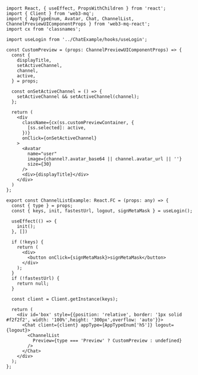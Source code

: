 ```tsx 

import React, { useEffect, PropsWithChildren } from 'react';
import { Client } from 'web3-mq';
import { AppTypeEnum, Avatar, Chat, ChannelList, ChannelPreviewUIComponentProps } from 'web3-mq-react';
import cx from 'classnames';

import useLogin from '../ChatExample/hooks/useLogin';

const CustomPreview = (props: ChannelPreviewUIComponentProps) => {
  const {
    displayTitle,
    setActiveChannel,
    channel,
    active,
  } = props;

  const onSetActiveChannel = () => {
    setActiveChannel && setActiveChannel(channel);
  };

  return (
    <div
      className={cx(ss.customPreviewContainer, {
        [ss.selected]: active,
      })}
      onClick={onSetActiveChannel}
    >
      <Avatar
        name="user"
        image={channel?.avatar_base64 || channel.avatar_url || ''}
        size={30} 
      />
      <div>{displayTitle}</div>
    </div>
  )
};

export const ChannelListExample: React.FC = (props: any) => {
  const { type } = props;
  const { keys, init, fastestUrl, logout, signMetaMask } = useLogin();

  useEffect(() => {
    init();
  }, [])

  if (!keys) {
    return (
      <div>
        <button onClick={signMetaMask}>signMetaMask</button>
      </div>
    );
  }
  if (!fastestUrl) {
    return null;
  }

  const client = Client.getInstance(keys);

  return (
    <div id='box' style={{position: 'relative', border: '1px solid #f2f2f2', width: '100%',height: '300px',overflow: 'auto'}}>
      <Chat client={client} appType={AppTypeEnum['h5']} logout={logout}>
        <ChannelList 
          Preview={type === 'Preview' ? CustomPreview : undefined}
        />
      </Chat>
    </div>
  );
};
```